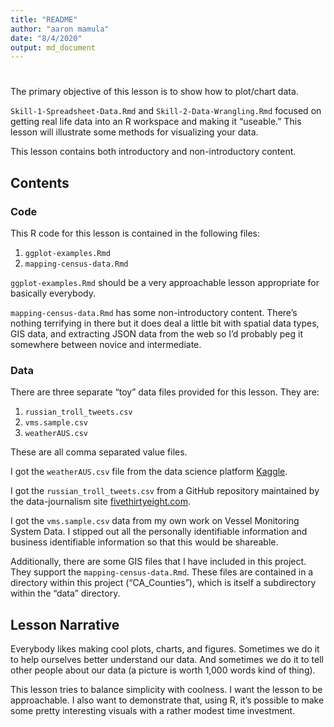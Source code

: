 ```yaml
---
title: "README"
author: "aaron mamula"
date: "8/4/2020"
output: md_document
---
```


# {.tabset .tabset-fade .tabset-pills}

The primary objective of this lesson is to show how to plot/chart data. 

```Skill-1-Spreadsheet-Data.Rmd``` and ```Skill-2-Data-Wrangling.Rmd``` focused on getting real life data into an R workspace and making it "useable." This lesson will illustrate some methods for visualizing your data.

This lesson contains both introductory and non-introductory content. 

## Contents {.tabset}

### Code 

This R code for this lesson is contained in the following files:

1. ```ggplot-examples.Rmd```
2. ```mapping-census-data.Rmd```

```ggplot-examples.Rmd``` should be a very approachable lesson appropriate for basically everybody. 

```mapping-census-data.Rmd``` has some non-introductory content. There's nothing terrifying in there but it does deal a little bit with spatial data types, GIS data, and extracting JSON data from the web so I'd probably peg it somewhere between novice and intermediate.

### Data

There are three separate "toy" data files provided for this lesson. They are:

1. ```russian_troll_tweets.csv```
2. ```vms.sample.csv```
3. ```weatherAUS.csv```

These are all comma separated value files. 

I got the ```weatherAUS.csv``` file from the data science platform [Kaggle](https://www.kaggle.com/).

I got the ```russian_troll_tweets.csv``` from a GitHub repository maintained by the data-journalism site [fivethirtyeight.com](https://fivethirtyeight.com/).

I got the ```vms.sample.csv``` data from my own work on Vessel Monitoring System Data. I stipped out all the personally identifiable information and business identifiable information so that this would be shareable.

Additionally, there are some GIS files that I have included in this project. They support the ```mapping-census-data.Rmd```. These files are contained in a directory within this project ("CA_Counties"), which is itself a subdirectory within the "data" directory. 

## Lesson Narrative

Everybody likes making cool plots, charts, and figures. Sometimes we do it to help ourselves better understand our data. And sometimes we do it to tell other people about our data (a picture is worth 1,000 words kind of thing).

This lesson tries to balance simplicity with coolness. I want the lesson to be approachable. I also want to demonstrate that, using R, it's possible to make some pretty interesting visuals with a rather modest time investment.



